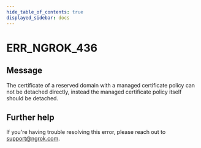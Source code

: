 ```yaml
---
hide_table_of_contents: true
displayed_sidebar: docs
---
```



# ERR_NGROK_436

## Message

The certificate of a reserved domain with a managed certificate policy can not be detached directly, instead the managed certificate policy itself should be detached.

<ErrorDetails error="err_ngrok_436" />

## Further help

If you're having trouble resolving this error, please reach out to [support@ngrok.com](mailto:support@ngrok.com?subject=Help%20with%20ERR_NGROK_436).

